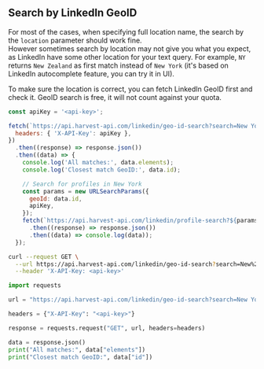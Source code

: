 ## Search by LinkedIn GeoID

For most of the cases, when specifying full location name, the search by the `location` parameter should work fine.  
However sometimes search by location may not give you what you expect, as LinkedIn have some other location for your text query.
For example, `NY` returns `New Zealand` as first match instead of `New York`
(it's based on LinkedIn autocomplete feature, you can try it in UI).

To make sure the location is correct, you can fetch LinkedIn GeoID first and check it.
GeoID search is free, it will not count against your quota.

<CodeGroup>

```javascript JavaScript
const apiKey = '<api-key>';

fetch(`https://api.harvest-api.com/linkedin/geo-id-search?search=New York`, {
  headers: { 'X-API-Key': apiKey },
})
  .then((response) => response.json())
  .then((data) => {
    console.log('All matches:', data.elements);
    console.log('Closest match GeoID:', data.id);

    // Search for profiles in New York
    const params = new URLSearchParams({
      geoId: data.id,
      apiKey,
    });
    fetch(`https://api.harvest-api.com/linkedin/profile-search?${params.toString()}`)
      .then((response) => response.json())
      .then((data) => console.log(data));
  });
```

```bash cURL
curl --request GET \
  --url https://api.harvest-api.com/linkedin/geo-id-search?search=New%20York \
  --header 'X-API-Key: <api-key>'
```

```python Python
import requests

url = "https://api.harvest-api.com/linkedin/geo-id-search?search=New York"

headers = {"X-API-Key": "<api-key>"}

response = requests.request("GET", url, headers=headers)

data = response.json()
print("All matches:", data["elements"])
print("Closest match GeoID:", data["id"])
```

</CodeGroup>
